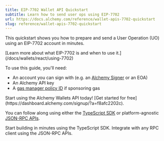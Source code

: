 ```yaml
---
title: EIP-7702 Wallet API Quickstart
subtitle: Learn how to send user ops using EIP-7702
url: https://docs.alchemy.com/reference/wallet-apis-7702-quickstart
slug: reference/wallet-apis-7702-quickstart
---
```


This quickstart shows you how to prepare and send a User Operation (UO) using an EIP-7702 account in minutes.

<Info>
  [Learn more about what EIP-7702 is and when to use
  it.](/docs/wallets/react/using-7702)
</Info>

To use this guide, you'll need:

- An account you can sign with (e.g. an [Alchemy Signer](/docs/wallets/signer/what-is-a-signer#alchemy-signer) or an EOA)
- An Alchemy API key
- A [gas manager policy ID](/docs/wallets/transactions/sponsor-gas/sponsor-gas) if sponsoring gas

<Tip title="Don't have an API key?" icon="star">
  Start using the Alchemy Wallets API today! [Get started for
  free](https://dashboard.alchemy.com/signup/?a=f8afc2202c).
</Tip>

You can follow along using either the [TypeScript SDK](/docs/reference/wallet-apis-7702-quickstart/sdk) or platform-agnostic [JSON-RPC APIs](/docs/reference/wallet-apis-7702-quickstart/api).

<CardGroup cols={2}>
  <Card
    title="Using SDK"
    href="/docs/reference/wallet-apis-7702-quickstart/sdk"
    icon="code"
  >
    Start building in minutes using the TypeScript SDK.
  </Card>
  <Card
    title="Using JSON-RPC API"
    href="/docs/reference/wallet-apis-7702-quickstart/api"
    icon="network-wired"
  >
    Integrate with any RPC client using the JSON-RPC APIs.
  </Card>
</CardGroup>
